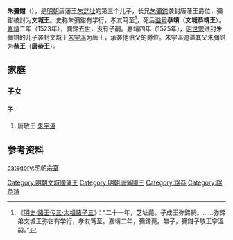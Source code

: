 '''朱彌鉗'''（{{bd|？||1516年||catIdx=Z}}），是[[明朝|明朝]]唐藩王[[朱芝址|朱芝址]]的第三个儿子，长兄[[朱彌鍗|朱彌鍗]]袭封唐藩王爵位，彌鉗被封为'''文城王'''。史称朱彌鉗有学行，孝友笃至<ref>《[[s:明史/卷118|明史·諸王传三·太祖諸子三]]》：“二十一年，芝址薨。子成王弥鍗嗣。……弥鍗弟文城王弥钳有学行，孝友笃至。嘉靖二年，彌鍗薨。無子，彌鉗子敬王宇溫嗣。”</ref>，死后[[谥号|谥号]]'''恭靖'''（'''文城恭靖王'''）。[[嘉靖|嘉靖]]二年（1523年），彌鍗去世，没有子嗣。嘉靖四年（1525年），[[明世宗|明世宗]]进封朱彌鉗的儿子袭封文城王[[朱宇溫|朱宇溫]]为唐王，承袭他伯父的爵位。朱宇溫追谥其父朱彌鉗为'''恭王'''（'''唐恭王'''）。

== 家庭 ==
=== 子女 ===
==== 子 ====
#唐敬王 [[朱宇溫|朱宇溫]]

==参考资料==
<div style="font-size:small" class="references-2column"> 
<references />
</div>

{{s-start}}
{{s-before|無|初封}}
{{s-ttl|title=[[明朝藩王列表_(唐王系)_#文城郡王|明文城國國王]]|years=1479年—1516年}}
{{s-aft|after=子[[朱宇溫|朱宇溫]]}}
{{end}}

[[category:明朝宗室|category:明朝宗室]]
[[Category:明朝文城國藩王|Category:明朝文城國藩王]]
[[Category:明朝唐藩國王|Category:明朝唐藩國王]]
[[Category:諡恭|Category:諡恭]]
[[Category:諡恭靖|Category:諡恭靖]]